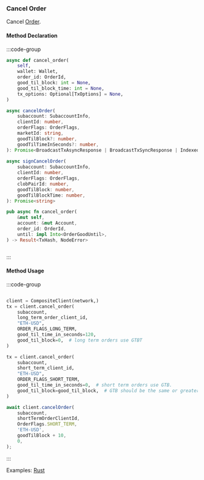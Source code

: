 ### Cancel Order

Cancel [Order].

[Order]: https://docs.rs/dydx-proto/0.2.0/x86_64-unknown-linux-gnu/dydx_proto/dydxprotocol/clob/struct.Order.html

#### Method Declaration

:::code-group

```python [Python]
async def cancel_order(
    self,
    wallet: Wallet,
    order_id: OrderId,
    good_til_block: int = None,
    good_til_block_time: int = None,
    tx_options: Optional[TxOptions] = None,
)
```

```typescript [TypeScript]
async cancelOrder(
    subaccount: SubaccountInfo,
    clientId: number,
    orderFlags: OrderFlags,
    marketId: string,
    goodTilBlock?: number,
    goodTilTimeInSeconds?: number,
): Promise<BroadcastTxAsyncResponse | BroadcastTxSyncResponse | IndexedTx>
 
async signCancelOrder(
    subaccount: SubaccountInfo,
    clientId: number,
    orderFlags: OrderFlags,
    clobPairId: number,
    goodTilBlock: number,
    goodTilBlockTime: number,
): Promise<string>
```

```rust [Rust]
pub async fn cancel_order(
    &mut self,
    account: &mut Account,
    order_id: OrderId,
    until: impl Into<OrderGoodUntil>,
) -> Result<TxHash, NodeError>
```

```url [API]

```

:::

#### Method Usage

:::code-group

```rust [Rust]
```

```python [Python]
client = CompositeClient(network,)
tx = client.cancel_order(
    subaccount,
    long_term_order_client_id,
    "ETH-USD",
    ORDER_FLAGS_LONG_TERM,
    good_til_time_in_seconds=120,
    good_til_block=0,  # long term orders use GTBT
)

tx = client.cancel_order(
    subaccount,
    short_term_client_id,
    "ETH-USD",
    ORDER_FLAGS_SHORT_TERM,
    good_til_time_in_seconds=0,  # short term orders use GTB.
    good_til_block=good_til_block,  # GTB should be the same or greater than order to cancel
)
```

```typescript [TypeScript]
await client.cancelOrder(
    subaccount,
    shortTermOrderClientId,
    OrderFlags.SHORT_TERM,
    'ETH-USD',
    goodTilBlock + 10,
    0,
);
```

:::

Examples: [Rust]

[Rust]: https://github.com/dydxprotocol/v4-clients/blob/main/v4-client-rs/client/examples/cancel_order.rs
